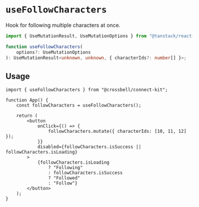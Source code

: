 # `useFollowCharacters`

Hook for following multiple characters at once.

```ts
import { UseMutationResult, UseMutationOptions } from "@tanstack/react-query";

function useFollowCharacters(
	options?: UseMutationOptions
): UseMutationResult<unknown, unknown, { characterIds?: number[] }>;
```

## Usage

```tsx
import { useFollowCharacters } from "@crossbell/connect-kit";

function App() {
	const followCharacters = useFollowCharacters();

	return (
		<button
			onClick={() => {
				followCharacters.mutate({ characterIds: [10, 11, 12] });
			}}
			disabled={followCharacters.isSuccess || followCharacters.isLoading}
		>
			{followCharacters.isLoading
				? "Following"
				: followCharacters.isSuccess
				? "Followed"
				: "Follow"}
		</button>
	);
}
```
